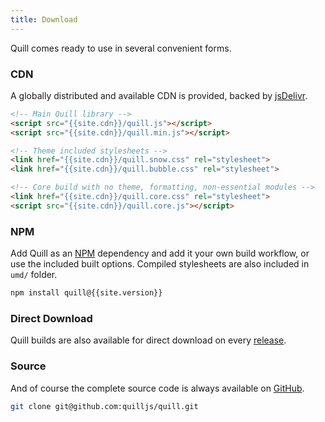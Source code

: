 ```yaml
---
title: Download
---
```


Quill comes ready to use in several convenient forms.

### CDN

A globally distributed and available CDN is provided, backed by [jsDelivr](https://www.jsdelivr.com/).

```html
<!-- Main Quill library -->
<script src="{{site.cdn}}/quill.js"></script>
<script src="{{site.cdn}}/quill.min.js"></script>

<!-- Theme included stylesheets -->
<link href="{{site.cdn}}/quill.snow.css" rel="stylesheet">
<link href="{{site.cdn}}/quill.bubble.css" rel="stylesheet">

<!-- Core build with no theme, formatting, non-essential modules -->
<link href="{{site.cdn}}/quill.core.css" rel="stylesheet">
<script src="{{site.cdn}}/quill.core.js"></script>
```

### NPM

Add Quill as an [NPM](//www.npmjs.org/) dependency and add it your own build workflow, or use the included built options. Compiled stylesheets are also included in `umd/` folder.

```bash
npm install quill@{{site.version}}
```

### Direct Download

Quill builds are also available for direct download on every [release](https://github.com/quilljs/quill/releases/tag/v{{site.version}}).

### Source

And of course the complete source code is always available on [GitHub](https://github.com/quilljs/quill).

```bash
git clone git@github.com:quilljs/quill.git
```
